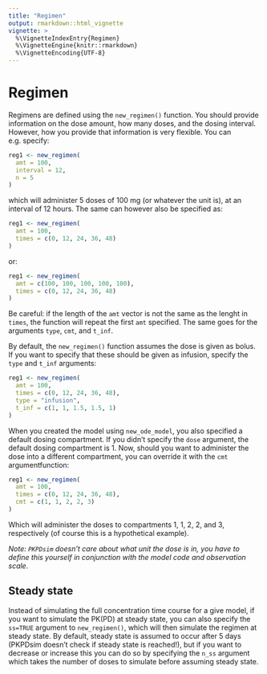 ```yaml
---
title: "Regimen"
output: rmarkdown::html_vignette
vignette: >
  %\VignetteIndexEntry{Regimen}
  %\VignetteEngine{knitr::rmarkdown}
  %\VignetteEncoding{UTF-8}
---
```



# Regimen

Regimens are defined using the `new_regimen()` function. You should provide information on the dose amount, how many doses, and the dosing interval. However, how you provide that information is very flexible. You can e.g. specify:

```r
reg1 <- new_regimen(
  amt = 100,
  interval = 12,
  n = 5
)
```

which will administer 5 doses of 100 mg (or whatever the unit is), at an interval of 12 hours. The same can however also be specified as:

```r
reg1 <- new_regimen(
  amt = 100,
  times = c(0, 12, 24, 36, 48)
)
```

or:

```r
reg1 <- new_regimen(
  amt = c(100, 100, 100, 100, 100),
  times = c(0, 12, 24, 36, 48)
)
```

Be careful: if the length of the `amt` vector is not the same as the lenght in `times`, the function will repeat the first `amt` specified. The same goes for the arguments `type`, `cmt`, and `t_inf`.

By default, the `new_regimen()` function assumes the dose is given as bolus. If you want to specify that these should be given as infusion, specify the `type` and `t_inf` arguments:

```r
reg1 <- new_regimen(
  amt = 100,
  times = c(0, 12, 24, 36, 48),
  type = "infusion",
  t_inf = c(1, 1, 1.5, 1.5, 1)
)
```

When you created the model using `new_ode_model`, you also specified a default dosing compartment. If you didn't specify the `dose` argument, the default dosing compartment is 1. Now, should you want to administer the dose into a different compartment, you can override it with the `cmt` argumentfunction:

```r
reg1 <- new_regimen(
  amt = 100,
  times = c(0, 12, 24, 36, 48),
  cmt = c(1, 1, 2, 2, 3)
)
```

Which will administer the doses to compartments 1, 1, 2, 2, and 3, respectively (of course this is a hypothetical example).

*Note: `PKPDsim` doesn't care about what unit the dose is in, you have to define this yourself in conjunction with the model code and observation scale.*

## Steady state

Instead of simulating the full concentration time course for a give model,
if you want to simulate the PK(PD) at steady state, you can also specify
the `ss=TRUE` argument to `new_regimen()`, which will then simulate the
regimen at steady state. By default, steady state is assumed to occur after
5 days (PKPDsim doesn't check if steady state is reached!), but if you want
to decrease or increase this you can do so by specifying the `n_ss` argument
which takes the number of doses to simulate before assuming steady state.
